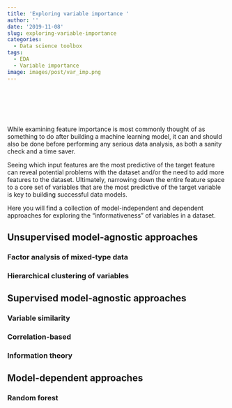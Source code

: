 ```yaml
---
title: 'Exploring variable importance '
author: ''
date: '2019-11-08'
slug: exploring-variable-importance
categories:
  - Data science toolbox
tags: 
  - EDA
  - Variable importance
image: images/post/var_imp.png
---
```


<br>

<head>
<meta charset="utf-8">
<meta name="viewport" content="width=device-width, initial-scale=1">
<!--
<link rel="stylesheet" href="https://maxcdn.bootstrapcdn.com/bootstrap/4.3.1/css/bootstrap.min.css">
-->

<link
  rel="stylesheet"
  href="https://cdn.rawgit.com/afeld/bootstrap-toc/v1.0.1/dist/bootstrap-toc.min.css"
/>
<script src="https://ajax.googleapis.com/ajax/libs/jquery/3.4.1/jquery.min.js"></script>
<script src="https://cdnjs.cloudflare.com/ajax/libs/popper.js/1.14.7/umd/popper.min.js"></script>
<script src="https://maxcdn.bootstrapcdn.com/bootstrap/4.3.1/js/bootstrap.min.js"></script>
<script src="https://cdn.rawgit.com/afeld/bootstrap-toc/v1.0.1/dist/bootstrap-toc.min.js"></script>
</head>
<body>

<body data-spy="scroll" data-target="#toc"> 
<div class="container">
<div class="row">
<!-- sidebar, which will move to the top on a small screen -->
<div class="col-sm-3">
<nav id="toc" data-toggle="toc" class="sticky-top" style='padding-top:40px'></nav>
</div>
<!-- main content area -->
<div class="col-sm-9">

While examining feature importance is most commonly thought of as something to do after building a machine learning model, it can and should also be done before performing any serious data analysis, as both a sanity check and a time saver.

Seeing which input features are the most predictive of the target feature can reveal potential problems with the dataset and/or the need to add more features to the dataset. Ultimately, narrowing down the entire feature space to a core set of variables that are the most predictive of the target variable is key to building successful data models.

Here you will find a collection of model-independent and dependent approaches for exploring the "informativeness" of variables in a dataset.

## Unsupervised model-agnostic approaches

### Factor analysis of mixed-type data 




### Hierarchical clustering of variables


## Supervised model-agnostic approaches

### Variable similarity


### Correlation-based


### Information theory


## Model-dependent approaches

### Random forest


</div>
</div>
</div>
</body>